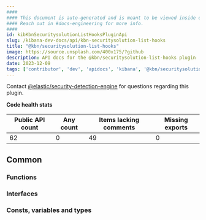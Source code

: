 ```yaml
---
####
#### This document is auto-generated and is meant to be viewed inside our experimental, new docs system.
#### Reach out in #docs-engineering for more info.
####
id: kibKbnSecuritysolutionListHooksPluginApi
slug: /kibana-dev-docs/api/kbn-securitysolution-list-hooks
title: "@kbn/securitysolution-list-hooks"
image: https://source.unsplash.com/400x175/?github
description: API docs for the @kbn/securitysolution-list-hooks plugin
date: 2023-12-09
tags: ['contributor', 'dev', 'apidocs', 'kibana', '@kbn/securitysolution-list-hooks']
---
```




Contact [@elastic/security-detection-engine](https://github.com/orgs/elastic/teams/security-detection-engine) for questions regarding this plugin.

**Code health stats**

| Public API count  | Any count | Items lacking comments | Missing exports |
|-------------------|-----------|------------------------|-----------------|
| 62 | 0 | 49 | 0 |

## Common

### Functions
<DocDefinitionList data={kbnSecuritysolutionListHooksObj.common.functions}/>

### Interfaces
<DocDefinitionList data={kbnSecuritysolutionListHooksObj.common.interfaces}/>

### Consts, variables and types
<DocDefinitionList data={kbnSecuritysolutionListHooksObj.common.misc}/>


